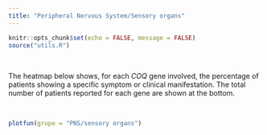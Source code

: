 ```yaml
---
title: "Peripheral Nervous System/Sensory organs"
---
```


```r
knitr::opts_chunk$set(echo = FALSE, message = FALSE)
source("utils.R")
```

<br>

The heatmap below shows, for each *COQ* gene involved, the percentage of patients showing a specific symptom or clinical manifestation. The total number of patients reported for each gene are shown at the bottom.

<br>


```r
plotfun(grupo = "PNS/sensory organs")
```



